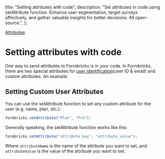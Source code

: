   title: "Setting attributes with code",
  description:
    "Set attributes in code using setAttribute function. Enhance user segmentation, target surveys effectively, and gather valuable insights for better decisions. All open-source.",
};

[Attributes]()

# Setting attributes with code

One way to send attributes to Formbricks is in your code. In Formbricks, there are two special attributes for [user identification](/docs/attributes/identify-users)(user ID & email) and custom attributes. An example:

## Setting Custom User Attributes

You can use the setAttribute function to set any custom attribute for the user (e.g. name, plan, etc.):

<CodeGroup title="Setting Plan to Pro">

```javascript
formbricks.setAttribute("Plan", "Pro");
```

</CodeGroup>

Generally speaking, the setAttribute function works like this:

<CodeGroup title="Setting Custom Attributes">

```javascript
formbricks.setAttribute("attribute_key", "attribute_value");
```

</CodeGroup>

Where `attributeName` is the name of the attribute you want to set, and `attributeValue` is the value of the attribute you want to set.
